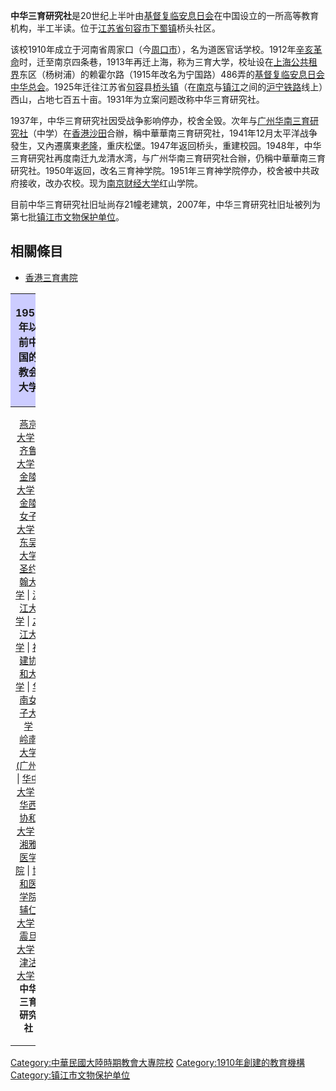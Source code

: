 '''中华三育研究社'''是20世纪上半叶由[[基督复临安息日会|基督复临安息日会]]在中国设立的一所高等教育机构，半工半读。位于[[江苏省|江苏省]][[句容市|句容市]][[下蜀镇|下蜀镇]]桥头社区。

该校1910年成立于河南省周家口（今[[周口市|周口市]]），名为道医官话学校。1912年[[辛亥革命|辛亥革命]]时，迁至南京四条巷，1913年再迁上海，称为三育大学，校址设在[[上海公共租界|上海公共租界]]东区（杨树浦）的赖霍尔路（1915年改名为宁国路）486弄的[[沪东堂|基督复临安息日会中华总会]]。1925年迁往江苏省[[句容|句容]]县[[桥头镇|桥头镇]]（在[[南京|南京]]与[[镇江|镇江]]之间的[[沪宁铁路|沪宁铁路]]线上）西山，占地七百五十亩。1931年为立案问题改称中华三育研究社。

1937年，中华三育研究社因受战争影响停办，校舍全毁。次年与[[广州|广州]][[华南三育研究社|华南三育研究社]]（中学）在[[香港|香港]][[沙田_(香港)|沙田]]合辦，稱中華華南三育研究社，1941年12月太平洋战争發生，又內遷廣東[[老隆|老隆]]，重庆松堡。1947年返回桥头，重建校园。1948年，中华三育研究社再度南迁九龙清水湾，与广州华南三育研究社合辦，仍稱中華華南三育研究社。1950年返回，改名三育神学院。1951年三育神学院停办，校舍被中共政府接收，改办农校。现为[[南京财经大学|南京财经大学]]红山学院。

目前中华三育研究社旧址尚存21幢老建筑，2007年，中华三育研究社旧址被列为第七批[[镇江市文物保护单位|镇江市文物保护单位]]{{Better source|reason=此處原本引用360doc為來源，為不可靠來源|date=2019年4月}}。

==相關條目==
*[[香港三育書院|香港三育書院]]

<references/>
{| class="wikitable" style="margin: 0 auto;" cellspacing=6 width="75%"
! style="background:#ccccff" align="center" width="100%" |'''1951年以前中国的教会大学'''
|-
| align="center" style="font-size: 90%;" |  [[燕京大学|燕京大学]] | [[齐鲁大学|齐鲁大学]] | [[金陵大学|金陵大学]] | [[金陵女子大学|金陵女子大学]] | [[东吴大学|东吴大学]] <br> [[圣约翰大学_(上海)|圣约翰大学]] | [[沪江大学|沪江大学]] | [[之江大学|之江大学]] | [[福建协和大学|福建协和大学]] | [[华南女子大学|华南女子大学]] <br> [[岭南大学_(广州)|岭南大学 (广州)]] | [[华中大学|华中大学]] | [[华西协和大学|华西协和大学]] | [[湘雅医学院|湘雅医学院]] | [[协和医学院|协和医学院]] <br> [[辅仁大学|辅仁大学]] | [[震旦大学|震旦大学]] | [[津沽大学|津沽大学]] | '''中华三育研究社'''<br /> 
|}

{{DEFAULTSORT:Zhonghua中華}}
[[Category:中華民國大陸時期教會大專院校|Category:中華民國大陸時期教會大專院校]]
[[Category:1910年創建的教育機構|Category:1910年創建的教育機構]]
[[Category:镇江市文物保护单位|Category:镇江市文物保护单位]]